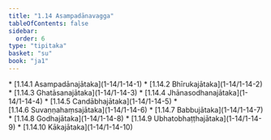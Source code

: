 ```yaml
---
title: "1.14 Asampadānavagga"
tableOfContents: false
sidebar:
  order: 6
type: "tipitaka"
basket: "su"
book: "ja1"
---
```



<DynamicBreadcrumb />



<TableOfContents book="ja1" section="1.14">
* [1.14.1 Asampadānajātaka](1-14/1-14-1)
* [1.14.2 Bhīrukajātaka](1-14/1-14-2)
* [1.14.3 Ghatāsanajātaka](1-14/1-14-3)
* [1.14.4 Jhānasodhanajātaka](1-14/1-14-4)
* [1.14.5 Candābhajātaka](1-14/1-14-5)
* [1.14.6 Suvaṇṇahaṃsajātaka](1-14/1-14-6)
* [1.14.7 Babbujātaka](1-14/1-14-7)
* [1.14.8 Godhajātaka](1-14/1-14-8)
* [1.14.9 Ubhatobhaṭṭhajātaka](1-14/1-14-9)
* [1.14.10 Kākajātaka](1-14/1-14-10)
</TableOfContents>